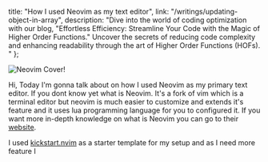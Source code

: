 
  title: "How I used Neovim as my text editor",
  link: "/writings/updating-object-in-array", 
  description: "Dive into the world of coding optimization with our blog, \"Effortless Efficiency: Streamline Your Code with the Magic of Higher Order Functions.\" Uncover the secrets of reducing code complexity and enhancing readability through the art of Higher Order Functions (HOFs). "
};

![Neovim Cover!](/resources/writings/neovim.jpeg)

Hi, Today I'm gonna talk about on how I used Neovim as my primary text editor. If you dont know yet what is Neovim. It's a fork of vim which is a terminal editor but neovim is
much easier to customize and extends it's feature and it uses lua programming language for you to configured it. If you want more in-depth knowledge on what is Neovim you can go
to their [website](https://www.neovim.io).

I used [kickstart.nvim](https://github.com/nvim-lua/kickstart.nvim) as a starter template for my setup and as I need more feature I 


